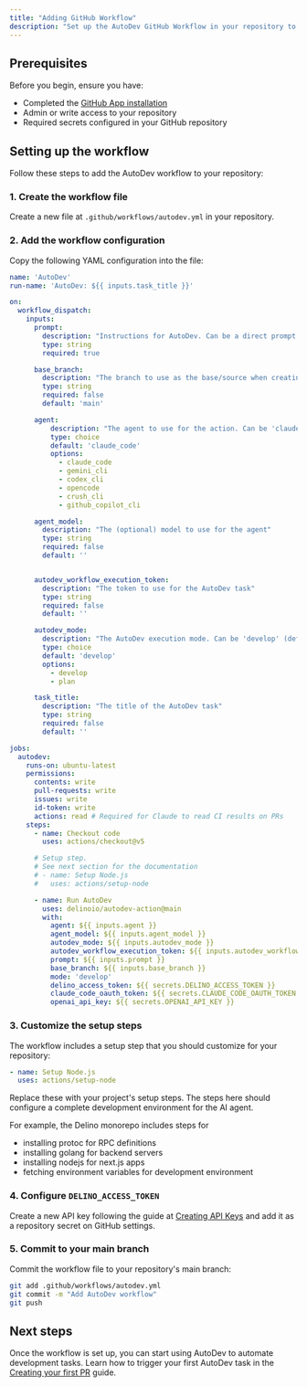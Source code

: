 ```yaml
---
title: "Adding GitHub Workflow"
description: "Set up the AutoDev GitHub Workflow in your repository to automate development tasks"
---
```


## Prerequisites

Before you begin, ensure you have:
- Completed the [GitHub App installation](/autodev/getting-started/github-app)
- Admin or write access to your repository
- Required secrets configured in your GitHub repository

## Setting up the workflow

Follow these steps to add the AutoDev workflow to your repository:

### 1. Create the workflow file

Create a new file at `.github/workflows/autodev.yml` in your repository.

### 2. Add the workflow configuration

Copy the following YAML configuration into the file:

```yaml
name: 'AutoDev'
run-name: 'AutoDev: ${{ inputs.task_title }}'

on:
  workflow_dispatch:
    inputs:
      prompt:
        description: "Instructions for AutoDev. Can be a direct prompt or custom template."
        type: string
        required: true

      base_branch:
        description: "The branch to use as the base/source when creating new branches (defaults to repository default branch)"
        type: string
        required: false
        default: 'main'

      agent:
          description: "The agent to use for the action. Can be 'claude_code', 'gemini_cli', 'codex_cli' or 'opencode'"
          type: choice
          default: 'claude_code'
          options:
            - claude_code
            - gemini_cli
            - codex_cli
            - opencode
            - crush_cli
            - github_copilot_cli

      agent_model:
        description: "The (optional) model to use for the agent"
        type: string
        required: false
        default: ''


      autodev_workflow_execution_token:
        description: "The token to use for the AutoDev task"
        type: string
        required: false
        default: ''

      autodev_mode:
        description: "The AutoDev execution mode. Can be 'develop' (default) or 'plan' (for task graph planning)"
        type: choice
        default: 'develop'
        options:
          - develop
          - plan

      task_title:
        description: "The title of the AutoDev task"
        type: string
        required: false
        default: ''

jobs:
  autodev:
    runs-on: ubuntu-latest
    permissions:
      contents: write
      pull-requests: write
      issues: write
      id-token: write
      actions: read # Required for Claude to read CI results on PRs
    steps:
      - name: Checkout code
        uses: actions/checkout@v5

      # Setup step.
      # See next section for the documentation
      # - name: Setup Node.js
      #   uses: actions/setup-node

      - name: Run AutoDev
        uses: delinoio/autodev-action@main
        with:
          agent: ${{ inputs.agent }}
          agent_model: ${{ inputs.agent_model }}
          autodev_mode: ${{ inputs.autodev_mode }}
          autodev_workflow_execution_token: ${{ inputs.autodev_workflow_execution_token }}
          prompt: ${{ inputs.prompt }}
          base_branch: ${{ inputs.base_branch }}
          mode: 'develop'
          delino_access_token: ${{ secrets.DELINO_ACCESS_TOKEN }}
          claude_code_oauth_token: ${{ secrets.CLAUDE_CODE_OAUTH_TOKEN }}
          openai_api_key: ${{ secrets.OPENAI_API_KEY }}
```

### 3. Customize the setup steps

The workflow includes a setup step that you should customize for your repository:

```yaml
- name: Setup Node.js
  uses: actions/setup-node
```

Replace these with your project's setup steps. The steps here should configure a complete development environment for the AI agent.

<Info>

For example, the Delino monorepo includes steps for

 - installing protoc for RPC definitions
 - installing golang for backend servers
 - installing nodejs for next.js apps
 - fetching environment variables for development environment

</Info>


### 4. Configure `DELINO_ACCESS_TOKEN`

Create a new API key following the guide at [Creating API Keys](/core/api-keys/creation) and add it as a repository secret on GitHub settings.

### 5. Commit to your main branch

Commit the workflow file to your repository's main branch:

```bash
git add .github/workflows/autodev.yml
git commit -m "Add AutoDev workflow"
git push
```

## Next steps

Once the workflow is set up, you can start using AutoDev to automate development tasks. Learn how to trigger your first AutoDev task in the [Creating your first PR](/autodev/getting-started/first-pr) guide.
